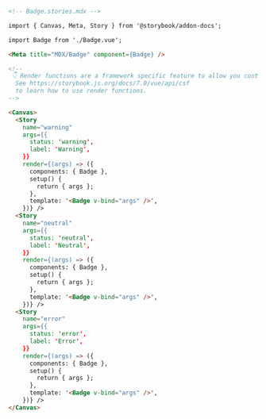 ```md
<!-- Badge.stories.mdx -->

import { Canvas, Meta, Story } from '@storybook/addon-docs';

import Badge from './Badge.vue';

<Meta title="MDX/Badge" component={Badge} />

<!--
 👇 Render functions are a framework specific feature to allow you control on how the component renders.
  See https://storybook.js.org/docs/7.0/vue/api/csf
  to learn how to use render functions.
-->

<Canvas>
  <Story 
    name="warning"
    args={{
      status: 'warning',
      label: 'Warning',
    }}
    render={(args) => ({
      components: { Badge },
      setup() {
        return { args };
      },
      template: '<Badge v-bind="args" />',
    })} />
  <Story 
    name="neutral"
    args={{
      status: 'neutral',
      label: 'Neutral',
    }}
    render={(args) => ({
      components: { Badge },
      setup() {
        return { args };
      },
      template: '<Badge v-bind="args" />',
    })} />
  <Story 
    name="error"
    args={{
      status: 'error',
      label: 'Error',
    }}
    render={(args) => ({
      components: { Badge },
      setup() {
        return { args };
      },
      template: '<Badge v-bind="args" />',
    })} />
</Canvas>
```
